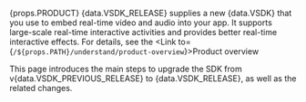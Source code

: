 
{props.PRODUCT} {data.VSDK_RELEASE} supplies a new {data.VSDK} that you use to embed real-time video and audio into your app. It supports large-scale real-time interactive activities and provides better real-time interactive effects. For details, see the <Link to={`/${props.PATH}/understand/product-overview`}>Product overview</Link>

This page introduces the main steps to upgrade the SDK from v{data.VSDK_PREVIOUS_RELEASE} to {data.VSDK_RELEASE}, as well as the related changes.
